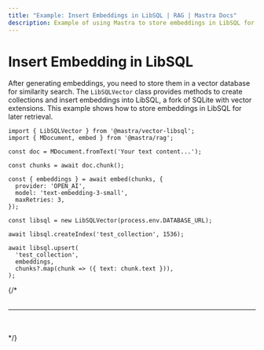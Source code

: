 ```yaml
---
title: "Example: Insert Embeddings in LibSQL | RAG | Mastra Docs"
description: Example of using Mastra to store embeddings in LibSQL for similarity search.
---
```



# Insert Embedding in LibSQL

After generating embeddings, you need to store them in a vector database for similarity search. The `LibSQLVector` class provides methods to create collections and insert embeddings into LibSQL, a fork of SQLite with vector extensions. This example shows how to store embeddings in LibSQL for later retrieval.

```tsx copy
import { LibSQLVector } from '@mastra/vector-libsql';
import { MDocument, embed } from '@mastra/rag';

const doc = MDocument.fromText('Your text content...');

const chunks = await doc.chunk();

const { embeddings } = await embed(chunks, {
  provider: 'OPEN_AI',
  model: 'text-embedding-3-small',
  maxRetries: 3,
});

const libsql = new LibSQLVector(process.env.DATABASE_URL);

await libsql.createIndex('test_collection', 1536);

await libsql.upsert(
  'test_collection',
  embeddings,
  chunks?.map(chunk => ({ text: chunk.text })),
);
```

{/* <br />
<br />
<hr className="dark:border-[#404040] border-gray-300" />
<br />
<br />
<GithubLink link={'https://github.com/mastra-ai/mastra/blob/main/examples/basics/rag/insert-embedding-in-libsql'} /> */}
